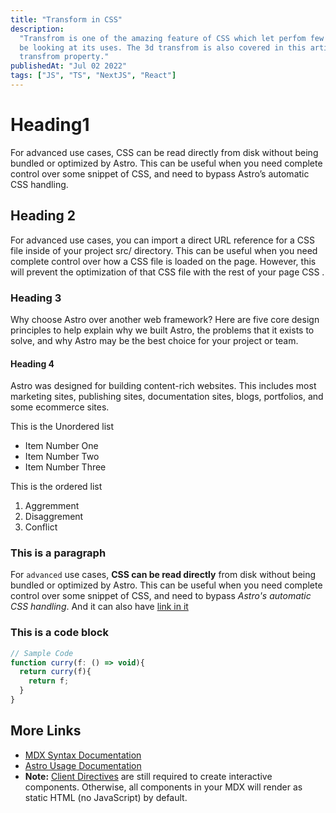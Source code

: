 ```yaml
---
title: "Transform in CSS"
description:
  "Transfrom is one of the amazing feature of CSS which let perfom few complex things. In this article we will
  be looking at its uses. The 3d transfrom is also covered in this article and how to animate svgs with
  transfrom property."
publishedAt: "Jul 02 2022"
tags: ["JS", "TS", "NextJS", "React"]
---
```


# Heading1

For advanced use cases, CSS can be read directly from disk without being bundled or optimized by Astro. This can be useful when you need complete control over some snippet of CSS, and need to bypass Astro’s automatic CSS handling.

## Heading 2

For advanced use cases, you can import a direct URL reference for a CSS file inside of your project src/ directory. This can be useful when you need complete control over how a CSS file is loaded on the page. However, this will prevent the optimization of that CSS file with the rest of your page CSS .

### Heading 3

Why choose Astro over another web framework? Here are five core design principles to help explain why we built Astro, the problems that it exists to solve, and why Astro may be the best choice for your project or team.

#### Heading 4

Astro was designed for building content-rich websites. This includes most marketing sites, publishing sites, documentation sites, blogs, portfolios, and some ecommerce sites.

This is the Unordered list

- Item Number One
- Item Number Two
- Item Number Three

This is the ordered list

1. Aggremment
1. Disaggrement
1. Conflict

### This is a paragraph

For `advanced` use cases, **CSS can be read directly** from disk without being bundled or optimized by Astro. This can be useful when you need complete control over some snippet of CSS, and need to bypass _Astro's automatic CSS handling_.
And it can also have [link in it](/)

### This is a code block

```js
// Sample Code
function curry(f: () => void){
  return curry(f){
    return f;
  }
}
```

## More Links

- [MDX Syntax Documentation](https://mdxjs.com/docs/what-is-mdx)
- [Astro Usage Documentation](https://docs.astro.build/en/guides/markdown-content/#markdown-and-mdx-pages)
- **Note:** [Client Directives](https://docs.astro.build/en/reference/directives-reference/#client-directives) are still required to create interactive components. Otherwise, all components in your MDX will render as static HTML (no JavaScript) by default.

